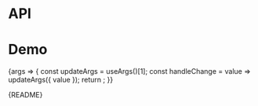 
<Meta title="Packages/DatePickers/DatePicker" component={DatePicker} />

# API

<ArgsTable />

# Demo

<Canvas>
  <Story
    name="DatePicker"
    args={{ dateStyle: DATE_STYLE_OPTIONS[1], isAnimated: true }}
    argTypes={{
      value: { control: 'date' },
      minValue: { control: 'date' },
      maxValue: { control: 'date' },
      dateStyle: {
        control: 'radio',
        options: DATE_STYLE_OPTIONS,
        table: { category: 'Story' }
      }
    }}
    parameters={{
      design: {
        allowFullscreen: true,
        type: 'figma',
        url: 'https://www.figma.com/file/6g87L4FdKZTA3knt3Rsfdx/Garden?node-id=134%3A32'
      }
    }}
  >
    {args => {
      const updateArgs = useArgs()[1];
      const handleChange = value => updateArgs({ value });
      return <DatePickerStory {...args} onChange={handleChange} />;
    }}
  </Story>
</Canvas>

<Markdown>{README}</Markdown>
